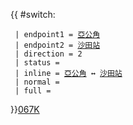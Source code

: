 {{ #switch: {{{format|}}}
  | endpoint1 = [[亞公角]]
  | endpoint2 = [[沙田站公共運輸交匯處|沙田站]]
  | direction = 2
  | status = 
  | inline = [[亞公角]] ↔ [[沙田站公共運輸交匯處|沙田站]]
  | normal =
  | full =
}}<noinclude>[[category:新界專線小巴路線模板|067K]]</noinclude>